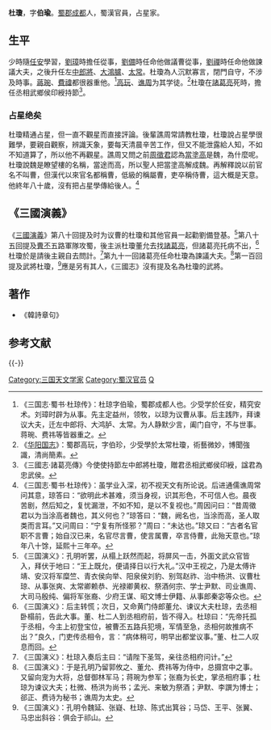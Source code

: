 '''杜瓊'''{{BD||約170年|250年||catIdx=D杜}}，字'''伯瑜'''。[[蜀郡|蜀郡]][[成都|成都]]人，蜀漢官員，占星家。

== 生平 ==
少時隨[[任安_(东汉)|任安]]學習，[[劉璋|劉璋]]時擔任從事，[[劉備|劉備]]時任命他做議曹從事，[[劉禪|劉禪]]時任命他做諫議大夫，之後升任左[[中郎將|中郎將]]、[[大鴻臚|大鴻臚]]、[[太常|太常]]。杜瓊為人沉默寡言，閉門自守，不涉及時事。[[蔣琬|蔣琬]]、[[費禕|費禕]]都很器重他。<ref>《三国志·蜀书·杜琼传》：杜琼字伯瑜，蜀郡成都人也。少受学於任安，精究安术。刘璋时辟为从事。先主定益州，领牧，以琼为议曹从事。后主践阼，拜谏议大夫，迁左中郎将、大鸿胪、太常。为人静默少言，阖门自守，不与世事。蒋琬、费祎等皆器重之。</ref>[[高玩|高玩]]、[[谯周|谯周]]为其学徒。<ref>《[[华阳国志|华阳国志]]》：蜀郡高玩，字伯珍，少受學於太常杜瓊，術藝微妙，博聞強識，清尚簡素。</ref>杜瓊在[[諸葛亮|諸葛亮]]死時，擔任丞相武鄉侯印綬持節<ref>《三國志·諸葛亮傳》今使使持節左中郎將杜瓊，贈君丞相武鄉侯印綬，諡君為忠武侯。</ref>。

===占星绝矣===
杜瓊精通占星，但一直不觀星而直接評論。後輩譙周常請教杜瓊，杜瓊說占星學很難學，要親自觀察，辨識天象，要每天清晨辛苦工作，但又不能泄露給人知，不如不知道算了，所以他不再觀星。譙周又問之前[[周舒|周徵君]]認為[[代汉者当涂高|當塗高]]是魏，為什麼呢。杜瓊說魏是瞭望樓的名稱，當途而高，所以聖人把當塗高解成魏。再解釋說以前官名不叫曹，但漢代以來官名都稱曹，低級的稱屬曹，吏卒稱侍曹，這大概是天意。他終年八十歲，沒有把占星學傳給後人。<ref>《三国志·蜀书·杜琼传》：虽学业入深，初不视天文有所论说。后进通儒谯周常问其意，琼答曰：“欲明此术甚难，须当身视，识其形色，不可信人也。晨夜苦剧，然后知之，复忧漏泄，不如不知，是以不复视也。”周因问曰：“昔周徵君以为当涂高者魏也，其义何也？”琼答曰：“魏，阙名也，当涂而高，圣人取类而言耳。”又问周曰：“宁复有所怪邪？”周曰：“未达也。”琼又曰：“古者名官职不言曹；始自汉已来，名官尽言曹，使言属曹，卒言侍曹，此殆天意也。”琼年八十馀，延熙十三年卒。</ref>

== 《三國演義》 ==
《[[三國演義|三國演義]]》第八十回提及时为议曹的杜瓊和其他官員一起勸劉備登基。<ref>《三国演义》：孔明听罢，从榻上跃然而起，将屏风一击，外面文武众官皆入，拜伏于地曰：“王上既允，便请择日以行大礼。”汉中王视之，乃是太傅许靖、安汉将军糜竺、青衣侯向举、阳泉侯刘豹、别驾赵祚、治中杨洪、议曹杜琼、从事张爽、太常卿赖恭、光禄卿黄权、祭酒何宗、学士尹默、司业谯周、大司马殷纯、偏将军张裔、少府王谋、昭文博士伊籍、从事郎秦宓等众也。</ref>第八十五回提及[[曹丕|曹丕]]五路軍隊攻蜀，後主派杜瓊董允去找[[諸葛亮|諸葛亮]]，但諸葛亮托病不出，<ref>《三国演义》：后主转慌；次日，又命黄门侍郎董允、谏议大夫杜琼，去丞相卧榻前，告此大事。董、杜二人到丞相府前，皆不得入。杜琼曰：“先帝托孤于丞相，今主上初登宝位，被曹丕五路兵犯境，军情至急，丞相何故推病不出？”良久，门吏传丞相令，言：“病体稍可，明早出都堂议事。”董、杜二人叹息而回。</ref>杜瓊於是請後主親自去問計。<ref>《三国演义》：杜琼入奏后主曰：“请陛下圣驾，亲往丞相府问计。”</ref>第九十一回諸葛亮任命杜瓊為諫議大夫。<ref>《三国演义》：于是孔明乃留郭攸之、董允、费祎等为侍中，总摄宫中之事。又留向宠为大将，总督御林军马；蒋琬为参军；张裔为长史，掌丞相府事；杜琼为谏议大夫；杜微、杨洪为尚书；孟光、来敏为祭酒；尹默、李譔为博士；郤正、费诗为秘书；谯周为太史。</ref>第一百回提及武將杜瓊，<ref>《三国演义》：孔明令魏延、张嶷、杜琼、陈式出箕谷；马岱、王平、张翼、马忠出斜谷：俱会于祁山。</ref>應是另有其人，《三國志》沒有提及名為杜瓊的武將。

== 著作 ==
*《韓詩章句》
==参考文献==
{{reflist}}
{{-}}
{{start box}}
{{s-off}}
{{s-before|[[王谋|王谋]]}}
{{s-title|[[蜀汉|蜀汉]]太常|？—250年}}
{{s-after|[[镡承|镡承]]}}
{{end box}}

{{三国志}}
{{DEFAULTSORT:D}}
[[Category:三国天文学家|Category:三国天文学家]]
[[Category:蜀汉官员|Category:蜀汉官员]]
[[Category:杜姓|Q]]